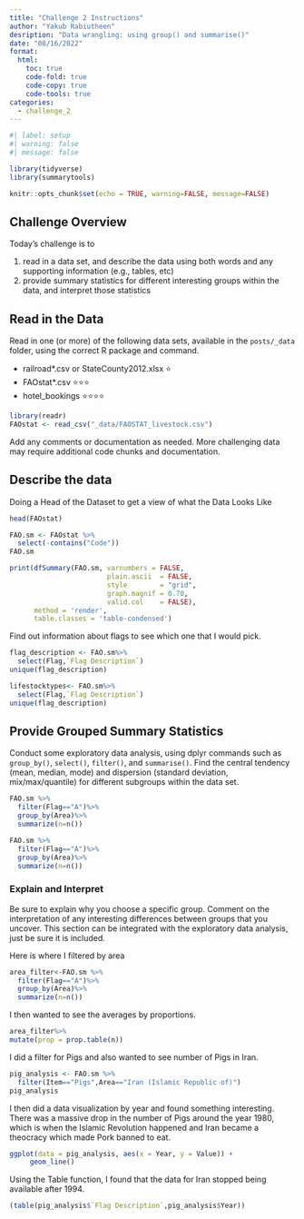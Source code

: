 ---
title: "Challenge 2 Instructions"
author: "Yakub Rabiutheen"
desription: "Data wrangling: using group() and summarise()"
date: "08/16/2022"
format:
  html:
    toc: true
    code-fold: true
    code-copy: true
    code-tools: true
categories:
  - challenge_2
---

```{r}
#| label: setup
#| warning: false
#| message: false

library(tidyverse)
library(summarytools)

knitr::opts_chunk$set(echo = TRUE, warning=FALSE, message=FALSE)
```

## Challenge Overview

Today's challenge is to

1)  read in a data set, and describe the data using both words and any supporting information (e.g., tables, etc)
2)  provide summary statistics for different interesting groups within the data, and interpret those statistics

## Read in the Data

Read in one (or more) of the following data sets, available in the `posts/_data` folder, using the correct R package and command.

-   railroad\*.csv or StateCounty2012.xlsx ⭐
-   FAOstat\*.csv ⭐⭐⭐
-   hotel_bookings ⭐⭐⭐⭐

```{r}
library(readr)
FAOstat <- read_csv("_data/FAOSTAT_livestock.csv")
```

Add any comments or documentation as needed. More challenging data may require additional code chunks and documentation.

## Describe the data

Doing a Head of the Dataset to get a view of what the Data Looks Like


```{r}
head(FAOstat)
```







```{r}
FAO.sm <- FAOstat %>%
  select(-contains("Code"))
FAO.sm
```


```{r}
print(dfSummary(FAO.sm, varnumbers = FALSE,
                        plain.ascii  = FALSE, 
                        style        = "grid", 
                        graph.magnif = 0.70, 
                        valid.col    = FALSE),
      method = 'render',
      table.classes = 'table-condensed')
```


Find out information about flags to see which one that I would pick.

```{r}
flag_description <- FAO.sm%>%
  select(Flag,`Flag Description`)
unique(flag_description)
```




```{r}
lifestocktypes<- FAO.sm%>%
  select(Flag,`Flag Description`)
unique(flag_description)
```




## Provide Grouped Summary Statistics

Conduct some exploratory data analysis, using dplyr commands such as `group_by()`, `select()`, `filter()`, and `summarise()`. Find the central tendency (mean, median, mode) and dispersion (standard deviation, mix/max/quantile) for different subgroups within the data set.

```{r}
FAO.sm %>%
  filter(Flag=="A")%>%
  group_by(Area)%>%
  summarize(n=n())
```



```{r}
FAO.sm %>%
  filter(Flag=="A")%>%
  group_by(Area)%>%
  summarize(n=n())
```

### Explain and Interpret

Be sure to explain why you choose a specific group. Comment on the interpretation of any interesting differences between groups that you uncover. This section can be integrated with the exploratory data analysis, just be sure it is included.



Here is where I filtered by area 

```{r}
area_filter<-FAO.sm %>%
  filter(Flag=="A")%>%
  group_by(Area)%>%
  summarize(n=n())
```



I then wanted to see the averages by proportions.
```{r}
area_filter%>%
mutate(prop = prop.table(n))
```


I did a filter for Pigs and also wanted to see number of Pigs in Iran.
```{r}
pig_analysis <- FAO.sm %>%
  filter(Item=="Pigs",Area=="Iran (Islamic Republic of)")
pig_analysis
```

I then did a data visualization by year and found something interesting. There was a massive drop in the number of Pigs around the year 1980, which
is when the Islamic Revolution happened and Iran became a theocracy which made Pork banned to eat.

```{r}
ggplot(data = pig_analysis, aes(x = Year, y = Value)) +
     geom_line()
```

Using the Table function, I found that the data for Iran stopped being available after 1994.
```{r}
(table(pig_analysis$`Flag Description`,pig_analysis$Year))
```

